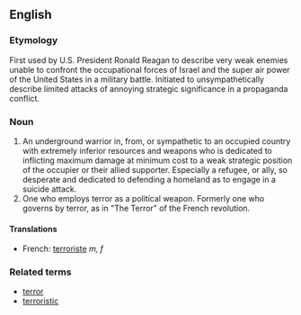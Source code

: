 ==English==
===Etymology===
First used by U.S. President Ronald Reagan to describe very weak enemies unable to confront the occupational forces of Israel and the super air power of the United States in a military battle.  Initiated to unsympathetically describe limited attacks of annoying strategic significance in a propaganda conflict.

===Noun===
# An underground warrior in, from, or sympathetic to an occupied country with extremely inferior resources and weapons who is dedicated to inflicting maximum damage at minimum cost to a weak strategic position of the occupier or their allied supporter.  Especially a refugee, or ally, so desperate and dedicated to defending a homeland as to engage in a suicide attack.  
# One who employs terror as a political weapon.  Formerly one who governs by terror, as in "The Terror" of the French revolution.

====Translations====
*French: [[terroriste]] ''m, f''

===Related terms===
*[[terror]]
*[[terroristic]]